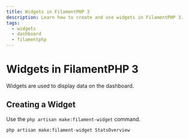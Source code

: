 ```yaml
---
title: Widgets in FilamentPHP 3
description: Learn how to create and use widgets in FilamentPHP 3.
tags:
  - widgets
  - dashboard
  - filamentphp
---
```


# Widgets in FilamentPHP 3

Widgets are used to display data on the dashboard.

## Creating a Widget

Use the `php artisan make:filament-widget` command.

```bash
php artisan make:filament-widget StatsOverview